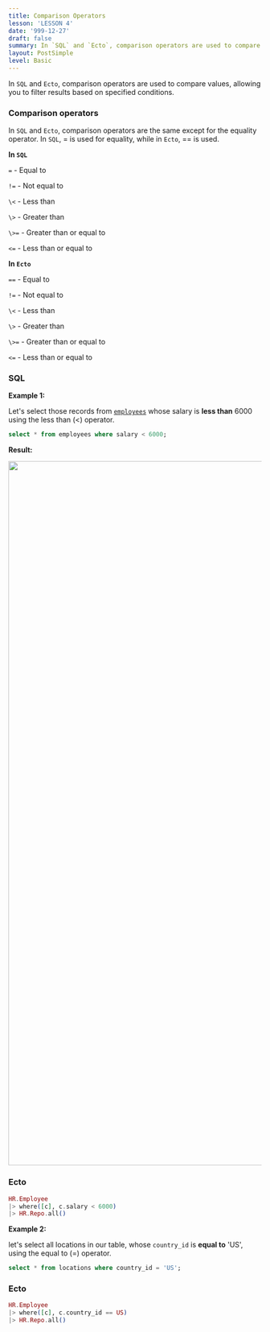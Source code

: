 ```yaml
---
title: Comparison Operators
lesson: 'LESSON 4'
date: '999-12-27'
draft: false
summary: In `SQL` and `Ecto`, comparison operators are used to compare values, allowing you to filter results based on specified conditions.
layout: PostSimple
level: Basic
---
```


In `SQL` and `Ecto`, comparison operators are used to compare values, allowing you to filter results based on specified conditions.

### Comparison operators


In `SQL` and `Ecto`, comparison operators are the same except for the equality operator. In `SQL`, = is used for equality, while in `Ecto`, == is used.


**In `SQL`**

`=` -  Equal to

`!=` - Not equal to

`\<` -  Less than

`\>` -  Greater than

`\>=` -  Greater than or equal to

`<=` -  Less than or equal to

**In `Ecto`**

`==` -  Equal to

`!=` -  Not equal to

`\<` -  Less than

`\>` -  Greater than

`\>=` -  Greater than or equal to

`<=` -  Less than or equal to

### SQL

**Example 1:**

Let's select those records from <a href="/blog/Introduction">`employees`</a> whose salary is **less than** 6000 using the less than (&lt;) operator.


```SQL
select * from employees where salary < 6000;
```

**Result:**

<img src="/static/images/Pastedimage20231116104640.png" width="1400" />

### Ecto


```Elixir
HR.Employee
|> where([c], c.salary < 6000)
|> HR.Repo.all()
```


**Example 2:**

let's select all locations in our table, whose `country_id` is **equal to** 'US', using the equal to (=) operator.

```SQL
select * from locations where country_id = 'US';
```

 ### Ecto


```Elixir
HR.Employee
|> where([c], c.country_id == US)
|> HR.Repo.all()
```
